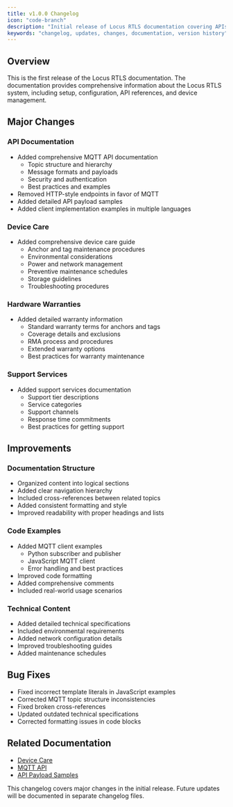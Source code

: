 ```yaml
---
title: v1.0.0 Changelog
icon: "code-branch"
description: "Initial release of Locus RTLS documentation covering APIs, device care, and system management"
keywords: "changelog, updates, changes, documentation, version history"
---
```



## Overview

This is the first release of the Locus RTLS documentation. The documentation provides comprehensive information about the Locus RTLS system, including setup, configuration, API references, and device management.

## Major Changes

### API Documentation
- Added comprehensive MQTT API documentation
  - Topic structure and hierarchy
  - Message formats and payloads
  - Security and authentication
  - Best practices and examples
- Removed HTTP-style endpoints in favor of MQTT
- Added detailed API payload samples
- Added client implementation examples in multiple languages

### Device Care
- Added comprehensive device care guide
  - Anchor and tag maintenance procedures
  - Environmental considerations
  - Power and network management
  - Preventive maintenance schedules
  - Storage guidelines
  - Troubleshooting procedures

### Hardware Warranties
- Added detailed warranty information
  - Standard warranty terms for anchors and tags
  - Coverage details and exclusions
  - RMA process and procedures
  - Extended warranty options
  - Best practices for warranty maintenance

### Support Services
- Added support services documentation
  - Support tier descriptions
  - Service categories
  - Support channels
  - Response time commitments
  - Best practices for getting support

## Improvements

### Documentation Structure
- Organized content into logical sections
- Added clear navigation hierarchy
- Included cross-references between related topics
- Added consistent formatting and style
- Improved readability with proper headings and lists

### Code Examples
- Added MQTT client examples
  - Python subscriber and publisher
  - JavaScript MQTT client
  - Error handling and best practices
- Improved code formatting
- Added comprehensive comments
- Included real-world usage scenarios

### Technical Content
- Added detailed technical specifications
- Included environmental requirements
- Added network configuration details
- Improved troubleshooting guides
- Added maintenance schedules

## Bug Fixes
- Fixed incorrect template literals in JavaScript examples
- Corrected MQTT topic structure inconsistencies
- Fixed broken cross-references
- Updated outdated technical specifications
- Corrected formatting issues in code blocks

## Related Documentation
- [Device Care](../devicecare/devicecare)
- [MQTT API](../api_interfaces/mqttapi)
- [API Payload Samples](../api_interfaces/apipayloadsamples)

<Callout type="info">
This changelog covers major changes in the initial release. Future updates will be documented in separate changelog files.
</Callout>

